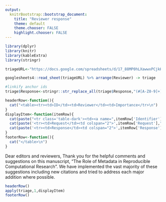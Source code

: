 ```yaml
---
output:
  knitrBootstrap::bootstrap_document:
    title: "Reviewer response"
    theme: default
    theme.chooser: FALSE
    highlight.chooser: FALSE
---
```


```r
library(dplyr)
library(knitr)
library(kableExtra)
library(stringr)

triageURL<-"https://docs.google.com/spreadsheets/d/17_88MP0hLXawwxPCjkHYWpz0zG9DSNRUgYfjKnAjWg8/edit#gid=0"

googlesheets4::read_sheet(triageURL) %>% arrange(Reviewer) -> triage

#linkify anchor ids
triage$Response<-stringr::str_replace_all(triage$Response,"(#[A-Z0-9]+)","<a href='\\1'>\\1</a>")

headerRow<-function(){
  cat("<table><tr><td>ID</td><td>Reviewer</td><td>Importance</tr>\n")
}
displayItem<-function(itemRow){
  cat(paste("<tr class='table-dark'><td><a name=",itemRow['Identifier'],">",itemRow['Identifier'],"</a></td><td>Reviewer ",itemRow['Reviewer'],"</td><td>",itemRow['ReviewerImportance'],"</td></tr>\n",sep=""))
  cat(paste('<tr><td>Request</td><td colspan="2">',itemRow['Request'],"</td></tr>\n"))
  cat(paste('<tr><td>Response</td><td colspan="2">',itemRow['Response'],"</td></tr>\n"))
}
footerRow<-function(){
  cat("</table>\n")
}
```
Dear editors and reviewers,
Thank you for the helpful comments and suggestions on this manuscript, "The Role of Metadata in Reproducible Computational Research". We have implemented the vast majority of these suggestions including new citations and tried to address each major addition where possible.

```r
headerRow()
apply(triage,1,displayItem)
footerRow()
```